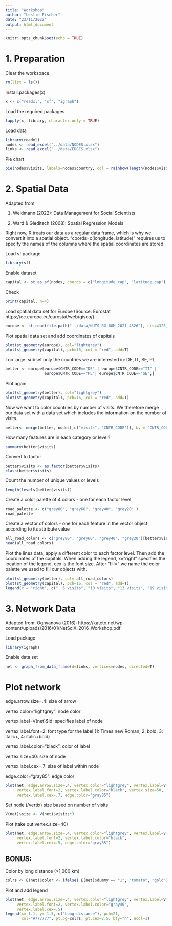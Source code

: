 ```yaml
---
title: "Workshop"
author: "Leslie Fischer"
date: "23/11/2022"
output: html_document
---
```


```r
knitr::opts_chunk$set(echo = TRUE)
```
# 1. Preparation 

Clear the workspace
```r
rm(list = ls()) 
```

Install.packages(x) 
```r
x <- c("readxl", "sf", "igraph")
```

Load the required packages 
```r
lapply(x, library, character.only = TRUE) 
```

Load data
```r
library(readxl)
nodes <- read_excel("../data/NODES.xlsx")
links <- read_excel("../data/EDGES.xlsx")
```

Pie chart 
```r

pie(nodes$visits, labels=nodes$country, col = rainbow(length(nodes$visits)), main= "Visits")
```


# 2. Spatial Data 
Adapted from 

1. Weidmann (2022): Data Management for Social Scientists

2. Ward & Gleditsch (2008): Spatial Regression Models

Right now, R treats our data as a regular data frame, which is why we convert it into a spatial object. "coords=c(longitude, latitude)" requires us to specify the names of the columns where the spatial coordinates are stored.

Load sf package
```r
library(sf)
```

Enable dataset
```r
capital <- st_as_sf(nodes, coords = c("longitude_cap", "latitude_cap"), crs = 4326)
```

Check
```r
print(capital, n=4)
```

Load spatial data set for Europe (Source: Eurostat https://ec.europa.eu/eurostat/web/gisco/)
```r
europe <- st_read(file.path("../data/NUTS_RG_60M_2021_4326"), crs=4326)
```

Plot spatial data set and add coordinates of capitals
```r
plot(st_geometry(europe), col="lightgrey")
plot(st_geometry(capital), pch=16, col = "red", add=T)
```


Too large: subset only the countries we are interested in: DE, IT, SE, PL
```r
better <- europe[europe$CNTR_CODE=="DE" | europe$CNTR_CODE=="IT" |
                 europe$CNTR_CODE=="PL"| europe$CNTR_CODE=="SE",]
```

Plot again
```r
plot(st_geometry(better), col="lightgrey")
plot(st_geometry(capital), pch=16, col = "red", add=T)
```

Now we want to color countries by number of visits. We therefore merge our data set with a data set which includes the information on the number of visits.
```r
better<- merge(better, nodes[,c("visits", "CNTR_CODE")], by = "CNTR_CODE", all = TRUE) 
```

How many features are in each category or level?
```r
summary(better$visits)
```

Convert to factor
```r
better$visits <- as.factor(better$visits)
class(better$visits)
```

Count the number of unique values or levels
```r
length(levels(better$visits))
```

Create a color palette of 4 colors - one for each factor level
```r
road_palette <- c("grey80", "grey60", "grey40", "grey20" )
road_palette
```

Create a vector of colors - one for each feature in the vector object according to its attribute value
```r
all_road_colors <- c("grey80", "grey60", "grey40", "grey20")[better$visits]
head(all_road_colors)
```

Plot the lines data, apply a different color to each factor level. Then add the coordinates of the capitals. When adding the legend, x="right" specifies the location of the legend. cex is the font size. After "fill=" we name the color palette we used to fill our objects with.
```r
plot(st_geometry(better), col= all_road_colors)
plot(st_geometry(capital), pch=16, col = "red", add=T)
legend(x = "right", c("  6 visits", "10 visits", "13 visits", "19 visits" ), cex = .5, fill = road_palette)
```


# 3. Network Data 
Adapted from: Ognyanova (2016): https://kateto.net/wp-content/uploads/2016/01/NetSciX_2016_Workshop.pdf

Load package
```r
library(igraph)
```

Enable data set
```r
net <- graph_from_data_frame(d=links, vertices=nodes, directed=T) 
```

# Plot network

edge.arrow.size=.4: size of arrow

vertex.color="lightgrey": node color 

vertex.label=V(net)$id: specifies label of node

vertex.label.font=2: font type for the label (1: Times new Roman, 2: bold, 3: italic+, 4: italic+bold)

vertex.label.color="black": color of label

vertex.size=40: size of node

vertex.label.cex=.7: size of label within node

edge.color="gray85": edge color

```r
plot(net, edge.arrow.size=.4, vertex.color="lightgrey", vertex.label=V(net)$id, 
     vertex.label.font=2, vertex.label.color="black", vertex.size=50,
     vertex.label.cex=.7, edge.color="gray85")
```

Set node (/vertix) size based on number of visits
```r
V(net)$size <- V(net)$visits*3
```

Plot (take out vertex.size=40)
```r
plot(net, edge.arrow.size=.4, vertex.color="lightgrey", vertex.label=V(net)$id, 
     vertex.label.font=2, vertex.label.color="black", 
     vertex.label.cex=.5, edge.color="gray85")
```


## BONUS: 
Color by long distance (>1,000 km)
```r
colrs <- E(net)$color <- ifelse( E(net)$dummy == "1", "tomato", "gold")
```

Plot and add legend
```r
plot(net, edge.arrow.size=.4, vertex.color="lightgrey", vertex.label=V(net)$id, 
     vertex.label.font=2, vertex.label.color="gray40", 
     vertex.label.cex=.5)
legend(x=-1.1, y=-1.5, c("Long-distance"), pch=21,
       col="#777777", pt.bg=colrs, pt.cex=2.5, bty="n", ncol=1)
```
